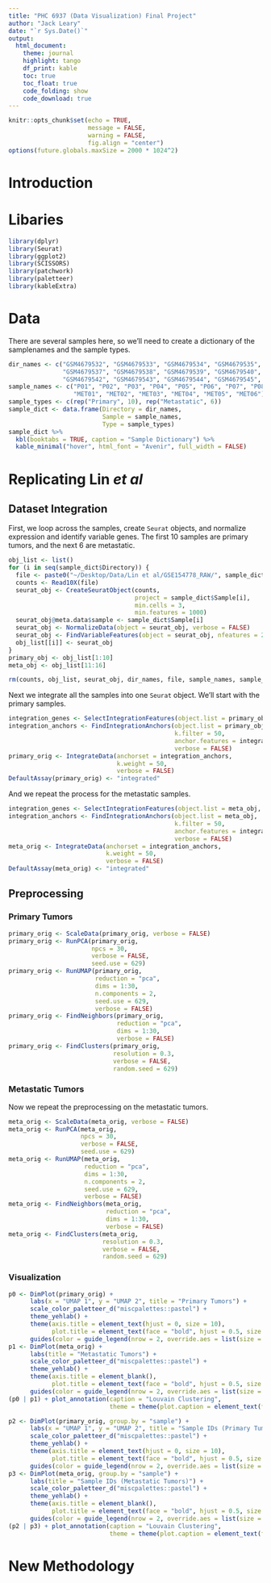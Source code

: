 ```yaml
---
title: "PHC 6937 (Data Visualization) Final Project"
author: "Jack Leary"
date: "`r Sys.Date()`"
output:
  html_document:
    theme: journal
    highlight: tango
    df_print: kable
    toc: true
    toc_float: true
    code_folding: show
    code_download: true
---
```


```r
knitr::opts_chunk$set(echo = TRUE, 
                      message = FALSE, 
                      warning = FALSE, 
                      fig.align = "center")
options(future.globals.maxSize = 2000 * 1024^2)
```

# Introduction

# Libaries

```r
library(dplyr)
library(Seurat)
library(ggplot2)
library(SCISSORS)
library(patchwork)
library(paletteer)
library(kableExtra)
```

# Data

There are several samples here, so we'll need to create a dictionary of the samplenames and the sample types. 

```r
dir_names <- c("GSM4679532", "GSM4679533", "GSM4679534", "GSM4679535", "GSM4679536", 
               "GSM4679537", "GSM4679538", "GSM4679539", "GSM4679540", "GSM4679541", 
               "GSM4679542", "GSM4679543", "GSM4679544", "GSM4679545", "GSM4679546", "GSM4679547")
sample_names <- c("P01", "P02", "P03", "P04", "P05", "P06", "P07", "P08", "P09", "P10", 
                  "MET01", "MET02", "MET03", "MET04", "MET05", "MET06")
sample_types <- c(rep("Primary", 10), rep("Metastatic", 6))
sample_dict <- data.frame(Directory = dir_names, 
                          Sample = sample_names, 
                          Type = sample_types)
sample_dict %>% 
  kbl(booktabs = TRUE, caption = "Sample Dictionary") %>% 
  kable_minimal("hover", html_font = "Avenir", full_width = FALSE)
```

# Replicating Lin *et al*

## Dataset Integration

First, we loop across the samples, create `Seurat` objects, and normalize expression and identify variable genes. The first 10 samples are primary tumors, and the next 6 are metastatic. 

```r
obj_list <- list()
for (i in seq(sample_dict$Directory)) {
  file <- paste0("~/Desktop/Data/Lin et al/GSE154778_RAW/", sample_dict$Directory[i])
  counts <- Read10X(file)
  seurat_obj <- CreateSeuratObject(counts, 
                                   project = sample_dict$Sample[i], 
                                   min.cells = 3, 
                                   min.features = 1000)
  seurat_obj@meta.data$sample <- sample_dict$Sample[i]
  seurat_obj <- NormalizeData(object = seurat_obj, verbose = FALSE)
  seurat_obj <- FindVariableFeatures(object = seurat_obj, nfeatures = 2000, verbose = FALSE)
  obj_list[[i]] <- seurat_obj
}
primary_obj <- obj_list[1:10]
meta_obj <- obj_list[11:16]
```

```r
rm(counts, obj_list, seurat_obj, dir_names, file, sample_names, sample_types)
```

Next we integrate all the samples into one `Seurat` object. We'll start with the primary samples. 

```r
integration_genes <- SelectIntegrationFeatures(object.list = primary_obj, verbose = FALSE)
integration_anchors <- FindIntegrationAnchors(object.list = primary_obj, 
                                              k.filter = 50, 
                                              anchor.features = integration_genes, 
                                              verbose = FALSE)
primary_orig <- IntegrateData(anchorset = integration_anchors, 
                              k.weight = 50, 
                              verbose = FALSE)
DefaultAssay(primary_orig) <- "integrated"
```

And we repeat the process for the metastatic samples. 

```r
integration_genes <- SelectIntegrationFeatures(object.list = meta_obj, verbose = FALSE)
integration_anchors <- FindIntegrationAnchors(object.list = meta_obj, 
                                              k.filter = 50, 
                                              anchor.features = integration_genes, 
                                              verbose = FALSE)
meta_orig <- IntegrateData(anchorset = integration_anchors, 
                           k.weight = 50, 
                           verbose = FALSE)
DefaultAssay(meta_orig) <- "integrated"
```

## Preprocessing

### Primary Tumors

```r
primary_orig <- ScaleData(primary_orig, verbose = FALSE)
primary_orig <- RunPCA(primary_orig, 
                       npcs = 30, 
                       verbose = FALSE, 
                       seed.use = 629)
primary_orig <- RunUMAP(primary_orig, 
                        reduction = "pca", 
                        dims = 1:30, 
                        n.components = 2, 
                        seed.use = 629, 
                        verbose = FALSE)
primary_orig <- FindNeighbors(primary_orig, 
                              reduction = "pca", 
                              dims = 1:30, 
                              verbose = FALSE)
primary_orig <- FindClusters(primary_orig, 
                             resolution = 0.3, 
                             verbose = FALSE, 
                             random.seed = 629)
```

### Metastatic Tumors

Now we repeat the preprocessing on the metastatic tumors. 

```r
meta_orig <- ScaleData(meta_orig, verbose = FALSE)
meta_orig <- RunPCA(meta_orig, 
                    npcs = 30, 
                    verbose = FALSE, 
                    seed.use = 629)
meta_orig <- RunUMAP(meta_orig, 
                     reduction = "pca", 
                     dims = 1:30, 
                     n.components = 2, 
                     seed.use = 629, 
                     verbose = FALSE)
meta_orig <- FindNeighbors(meta_orig, 
                           reduction = "pca", 
                           dims = 1:30, 
                           verbose = FALSE)
meta_orig <- FindClusters(meta_orig, 
                          resolution = 0.3, 
                          verbose = FALSE, 
                          random.seed = 629)
```

### Visualization

```r
p0 <- DimPlot(primary_orig) + 
      labs(x = "UMAP 1", y = "UMAP 2", title = "Primary Tumors") + 
      scale_color_paletteer_d("miscpalettes::pastel") + 
      theme_yehlab() + 
      theme(axis.title = element_text(hjust = 0, size = 10), 
            plot.title = element_text(face = "bold", hjust = 0.5, size = 12)) + 
      guides(color = guide_legend(nrow = 2, override.aes = list(size = 3)))
p1 <- DimPlot(meta_orig) + 
      labs(title = "Metastatic Tumors") + 
      scale_color_paletteer_d("miscpalettes::pastel") + 
      theme_yehlab() + 
      theme(axis.title = element_blank(), 
            plot.title = element_text(face = "bold", hjust = 0.5, size = 12)) + 
      guides(color = guide_legend(nrow = 2, override.aes = list(size = 3)))
(p0 | p1) + plot_annotation(caption = "Louvain Clustering", 
                            theme = theme(plot.caption = element_text(face = "italic")))
```


```r
p2 <- DimPlot(primary_orig, group.by = "sample") + 
      labs(x = "UMAP 1", y = "UMAP 2", title = "Sample IDs (Primary Tumors)") + 
      scale_color_paletteer_d("miscpalettes::pastel") + 
      theme_yehlab() + 
      theme(axis.title = element_text(hjust = 0, size = 10), 
            plot.title = element_text(face = "bold", hjust = 0.5, size = 12)) + 
      guides(color = guide_legend(nrow = 2, override.aes = list(size = 3)))
p3 <- DimPlot(meta_orig, group.by = "sample") + 
      labs(title = "Sample IDs (Metastatic Tumors)") + 
      scale_color_paletteer_d("miscpalettes::pastel") + 
      theme_yehlab() + 
      theme(axis.title = element_blank(), 
            plot.title = element_text(face = "bold", hjust = 0.5, size = 12)) + 
      guides(color = guide_legend(nrow = 2, override.aes = list(size = 3)))
(p2 | p3) + plot_annotation(caption = "Louvain Clustering", 
                            theme = theme(plot.caption = element_text(face = "italic")))
```









# New Methodology

